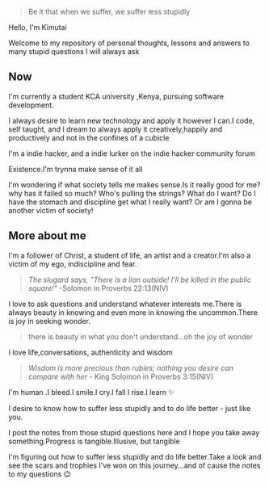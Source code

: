 > Be it that when we suffer, we suffer less stupidly

Hello,
I'm Kimutai

Welcome to my repository of personal thoughts, lessons and answers to many stupid questions I will always ask

## Now

I'm currently a student KCA university ,Kenya, pursuing software development.

I always desire to learn new technology and apply it however I can.I code, self taught, and I dream to always apply it creatively,happily and productively and not in the confines of a cubicle

I'm a indie hacker, and a indie lurker on the indie hacker community forum

Existence.I'm trynna make sense of it all

I'm wondering if what society tells me makes sense.Is it really good for me? why has it failed so much? Who's pulling the strings? What do I want? Do I have the stomach and discipline get what I really want? Or am I gonna be another victim of society!

## More about me

I'm a follower of Christ, a student of life, an artist and a creator.I'm also a victim of my ego, indiscipline and fear.

> _The slugard says, "There is a lion outside! I'll be killed in the public square!"_ -Solomon in Proverbs 22:13(NIV)

I love to ask questions and understand whatever interests me.There is always beauty in knowing and even more in knowing the uncommon.There is joy in seeking wonder.

> there is beauty in what you don't understand...oh the joy of wonder

I love life,conversations, authenticity and wisdom

> _Wisdom is more precious than rubies; nothing you desire can compare with her_ - King Solomon in Proverbs 3:15(NIV)

I'm human .I bleed.I smile.I cry.I fall I rise.I learn ✨

I desire to know how to suffer less stupidly and to do life better - just like you.

I post the notes from those stupid questions here and I hope you take away something.Progress is tangible.Illusive, but tangible

I'm figuring out how to suffer less stupidly and do life better.Take a look and see the scars and trophies I've won on this journey...and of cause the notes to my questions 😉
